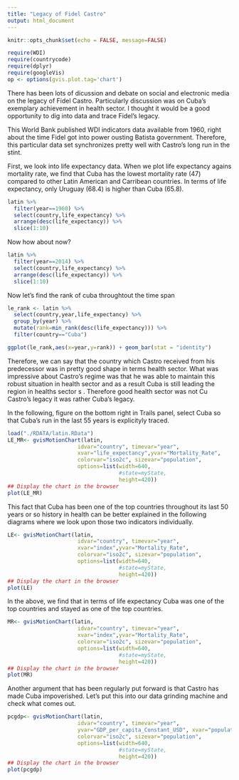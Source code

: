 ```yaml
---
title: "Legacy of Fidel Castro"
output: html_document
---
```


```r
knitr::opts_chunk$set(echo = FALSE, message=FALSE)
```


```r
require(WDI)
require(countrycode)
require(dplyr)
require(googleVis)
op <- options(gvis.plot.tag='chart')
```

There has been lots of dicussion and debate on social and electronic media on the legacy of Fidel Castro. Particularly discussion was on Cuba's exemplary achievement in health sector. I thought it would be a good opportunity to dig into data and trace Fidel's legacy. 

This World Bank published WDI indicators data available from 1960, right about the time Fidel got into power ousting Batista government. Therefore, this particular data set synchronizes pretty well with Castro's long run in the stint. 

First, we look into life expectancy data. When we plot life expectancy agains mortality rate, we find that Cuba has the lowest mortality rate (47) compared to other Latin American and Carribean countries. In terms of life expectancy, only Uruguay (68.4)  is higher than Cuba (65.8). 

```r
latin %>%
  filter(year==1960) %>%
  select(country,life_expectancy) %>%
  arrange(desc(life_expectancy)) %>%
  slice(1:10)
```

Now how about now?

```r
latin %>%
  filter(year==2014) %>%
  select(country,life_expectancy) %>%
  arrange(desc(life_expectancy)) %>%
  slice(1:10)
```

Now let's find the rank of cuba throughtout the time span

```r
le_rank <- latin %>%
  select(country,year,life_expectancy) %>%
  group_by(year) %>%
  mutate(rank=min_rank(desc(life_expectancy))) %>%
  filter(country=="Cuba")

ggplot(le_rank,aes(x=year,y=rank)) + geom_bar(stat = "identity")
```


Therefore, we can say that the country which Castro received from his predecessor was in pretty good shape in terms health sector. What was impressive about Castro's regime was that he was able to maintain this robust situation in health sector and as a result Cuba is still leading the region in healths sector s  . Therefore good health sector was not Cu  Castro's legacy it was rather Cuba's legacy. 

In the following, figure on the bottom right in Trails panel, select Cuba so that Cuba's run in the last 55 years is explicityly traced.


```r
load("./RDATA/latin.RData")
LE_MR<- gvisMotionChart(latin,
                      idvar="country", timevar="year",
                      xvar="life_expectancy",yvar="Mortality_Rate",
                      colorvar="iso2c", sizevar="population",
                      options=list(width=640,
                                   #state=myState,
                                   height=420))
## Display the chart in the browser
plot(LE_MR)
```


This fact that Cuba has been one of the top countries throughout its last 50 years or so history in health can be better explained in the following diagrams where we look upon those two indicators individually.



```r
LE<- gvisMotionChart(latin,
                      idvar="country", timevar="year",
                      xvar="index",yvar="Mortality_Rate",
                      colorvar="iso2c", sizevar="population",
                      options=list(width=640,
                                   #state=myState,
                                   height=420))
## Display the chart in the browser
plot(LE)
```

In the above, we find that in terms of life expectancy Cuba was one of the top countries and stayed as one of the top countries. 




```r
MR<- gvisMotionChart(latin,
                      idvar="country", timevar="year",
                      xvar="index",yvar="Mortality_Rate",
                      colorvar="iso2c", sizevar="population",
                      options=list(width=640,
                                   #state=myState,
                                   height=420))
## Display the chart in the browser
plot(MR)
```


Another argument that has been regularly put forward is that Castro has made Cuba impoverished. Let's put this into our data grinding machine and check what comes out. 

```r
pcgdp<- gvisMotionChart(latin,
                      idvar="country", timevar="year",
                      yvar="GDP_per_capita_Constant_USD", xvar="population",
                      colorvar="iso2c", sizevar="population",
                      options=list(width=640,
                                   #state=myState,
                                   height=420))
## Display the chart in the browser
plot(pcgdp)
```



